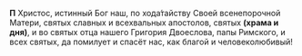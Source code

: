 **П** Христос, истинный Бог наш, по хода́тайству Своей всенепорочной Матери, святых славных и всехвальных апостолов, святых **(храма и дня)**, и во святых отца нашего Григория Двоеслова, папы Римского, и всех святых, да помилует и спасёт нас, как благой и человеколюбивый!
